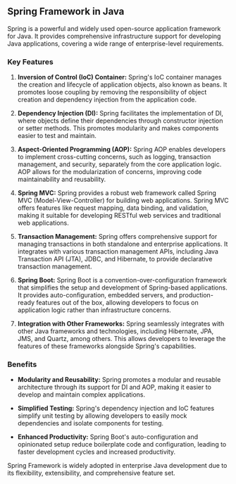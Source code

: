## Spring Framework in Java

Spring is a powerful and widely used open-source application framework for Java. It provides comprehensive infrastructure support for developing Java applications, covering a wide range of enterprise-level requirements.

### Key Features

1. **Inversion of Control (IoC) Container:** Spring's IoC container manages the creation and lifecycle of application objects, also known as beans. It promotes loose coupling by removing the responsibility of object creation and dependency injection from the application code.

2. **Dependency Injection (DI):** Spring facilitates the implementation of DI, where objects define their dependencies through constructor injection or setter methods. This promotes modularity and makes components easier to test and maintain.

3. **Aspect-Oriented Programming (AOP):** Spring AOP enables developers to implement cross-cutting concerns, such as logging, transaction management, and security, separately from the core application logic. AOP allows for the modularization of concerns, improving code maintainability and reusability.

4. **Spring MVC:** Spring provides a robust web framework called Spring MVC (Model-View-Controller) for building web applications. Spring MVC offers features like request mapping, data binding, and validation, making it suitable for developing RESTful web services and traditional web applications.

5. **Transaction Management:** Spring offers comprehensive support for managing transactions in both standalone and enterprise applications. It integrates with various transaction management APIs, including Java Transaction API (JTA), JDBC, and Hibernate, to provide declarative transaction management.

6. **Spring Boot:** Spring Boot is a convention-over-configuration framework that simplifies the setup and development of Spring-based applications. It provides auto-configuration, embedded servers, and production-ready features out of the box, allowing developers to focus on application logic rather than infrastructure concerns.

7. **Integration with Other Frameworks:** Spring seamlessly integrates with other Java frameworks and technologies, including Hibernate, JPA, JMS, and Quartz, among others. This allows developers to leverage the features of these frameworks alongside Spring's capabilities.

### Benefits

- **Modularity and Reusability:** Spring promotes a modular and reusable architecture through its support for DI and AOP, making it easier to develop and maintain complex applications.
  
- **Simplified Testing:** Spring's dependency injection and IoC features simplify unit testing by allowing developers to easily mock dependencies and isolate components for testing.
  
- **Enhanced Productivity:** Spring Boot's auto-configuration and opinionated setup reduce boilerplate code and configuration, leading to faster development cycles and increased productivity.

Spring Framework is widely adopted in enterprise Java development due to its flexibility, extensibility, and comprehensive feature set.
